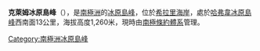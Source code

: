 {{coord|78|31|S|160|40|E|source:GNIS|display=title}}

'''克萊姆冰原島峰'''（{{lang-en|Clem Nunatak}}），是[[南極洲|南極洲]]的[[冰原島峰|冰原島峰]]，位於[[希拉里海岸|希拉里海岸]]，處於[[哈弗韋冰原島峰|哈弗韋冰原島峰]]西南面13公里，海拔高度1,260米，現時由[[南極條約體系|南極條約體系]]管理。

{{Antarctica-geo-stub}}
[[Category:南極洲冰原島峰|Category:南極洲冰原島峰]]